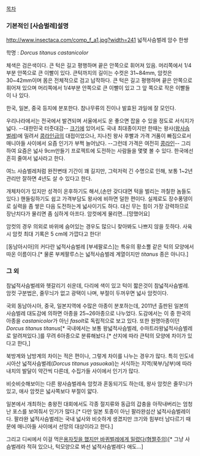 [[목차]]

=== 기본적인 [사슴벌레]설명 ===
http://www.insectaca.com/comp_f_a1.jpg?width=241
넓적사슴벌레 암수 한쌍

학명 : ''Dorcus titanus castanicolor'' 

체색은 검은색이다. 큰 턱은 길고 평행하며 끝은 안쪽으로 휘어져 있음. 머리쪽에서 1/4부분 안쪽으로 큰 이빨이 있다. 큰턱까지의 길이는 수컷은 31~84mm, 암컷은 30~42mm이며 몸은 전체적으로 검고 납작하다. 큰 턱은 길고 평행하며 끝은 안쪽으로 휘어져 있으며 머리쪽에서 1/4부분 안쪽으로 큰 이빨이 있고 그 앞 쪽으로 작은 이빨들이 나 있다.

한국, 일본, 중국 등지에 분포한다. 참나무류의 진이나 발효된 과일에 잘 모인다.

우리나라에서는 전국에서 발견되며 서울에서도 운 좋으면 잡을 수 있을 정도로 서식지가 넓다. --대한민국 터줏대감-- [[크기]]에 있어서도 국내 최대종이지만 한때는 왕사([[왕사슴벌레]])에 밀려서 [[콩라인]]급의 대접이었으나, 지나친 왕사 후빨과 가격 거품이 빠짐으로서 매니아들 사이에서 요즘 인기가 부쩍 늘어났다. --그런데 가격은 여전히 [[콩라인]]-- 그리하여 요즘은 넓사 9cm만들기 프로젝트에 도전하는 사람들을 몇몇 볼 수 있다. 한국에선 흔히 줄여서 넓사라고 한다.

여느 사슴벌레처럼 완전변태 기간이 꽤 길지만, 그럭저럭 긴 수명으로 인해, 보통 1~2년 관리만 잘하면 4년도 살 수 있다고 한다.

개체차이가 있지만 성격이 온후하기도 해서,(손만 갖다대면 턱을 벌리는 까칠한 놈들도 있다.) 핸들링하기도 쉽고 가격부담도 왕사에 비하면 덜한 편이다. 실제로도 장수풍뎅이로 실력을 좀 쌓은 다음 도전하는게 넓사이기도 하다. 대신 무는 힘이 가장 강력하므로 장난치다가 물리면 좀 심하게 아프다. 암컷에게 물리면...[망했어요]

암컷의 경우 의외로 바위에 숨어있는 경우도 많으니 찾아봐도 나쁘지 않을 듯하다. 사육시 암컷 최대 기록은 5 cm에 가깝다고 한다!

[동남아시아]의 커다란 넓적사슴벌레 [부세팔로스]는 특유의 황소뿔 같은 턱의 모양에서 따온 이름이다.[* 물론 부케팔루스는 넓적사슴벌레 계열이지만 ''titanus'' 종은 아니다.]

=== 그 외 ===
참넓적사슴벌레와 헷갈리기 쉬운데, 다리에 색이 있고 턱이 짧은것이 참넓적사슴벌레. 암컷 구분법은, 줄무늬가 없고 광택이 나며, 부절이 두꺼우면 넓사 암컷이다.

국외 동남아시아, 중국, 일본지역에 수많은 아종이 분포하는데, 2011년 출판된 일본의 사슴벌레 대도감에 의하면 아종을 25~26아종으로 나누었다. 도감에서는 이 중 한국의 아종을 ''castanicolor''가 아닌 ''fasolt''로 독립적으로 보고 있다. 또한 원명아종이던 ''Dorcus titanus titanus''[* 국내에서는 보통 왕넓적사슴벌레, 수마트라왕넓적사슴벌레로 알려져있다.]를 무려 6아종으로 분류해놨다.[* 산지에 따라 큰턱의 모양에 차이가 있다고 한다,]

북방계와 남방계의 차이는 적은 편이나, 그렇게 차이를 나누는 경우가 많다. 특히 인도네시아산 넓적사슴벌레(''Dorcus titanus yasuokai'')는 서식하는 지역(북부/남부)에 따라 내치의 발달이 약간씩 다른데, 수집가들 사이에서 인기가 많다.

비슷비슷해보이는 다른 왕사슴벌레속 암컷과 혼동되기도 하는데, 왕사 암컷은 줄무늬가 있고, 애사 암컷은 넓사쪽보다 부절이 얇다.

일본에서 개최하는 충왕전 대회에서도 각종 절지류와 동급의 갑충을 아작내버리는 엄청난 포스를 보여줘서 인기가 많다.[* 다만 일본 토종이 아닌 팔라완섬산 넓적사슴벌레이다. 팔라완 넓적사슴벌레는 국내 넓사와 비슷하게 생겼지만 크기와 힘부터 남다르기 때문에 매니아들 사이에서 선망의 대상이라고 한다.]

그리고 디씨에서 이걸 먹은[http://gall.dcinside.com/list.php?id=hit&no=10882&page=1&bbs= 용자짓을 했지만 바퀴벌레에게 밀렸다(혐짤주의)][* 그냥 사슴벌레라 적혀 있으나, 턱모양으로 봐선 넓적사슴벌레다 애도...]
